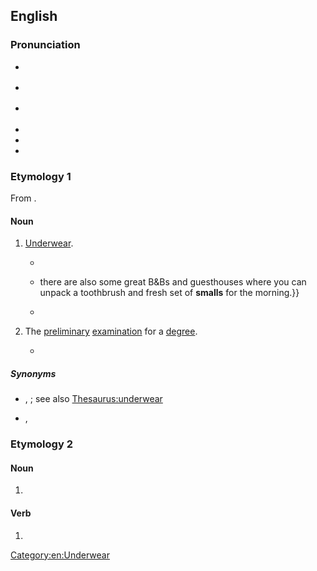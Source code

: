 {{also|smälls}}
==English==

===Pronunciation===
* {{a|UK}} {{IPA|/smɔːlz/|lang=en}}
* {{a|US}} {{IPA|/smɔlz/|lang=en}}
* {{a|cot-caught}} {{IPA|/smɑlz/|lang=en}}
* {{audio|en-au-smalls.ogg|Audio (AU)|lang=en}}
* {{rfap|lang=en|inline=yes}}
* {{rhymes|ɔːlz|lang=en}}

===Etymology 1===
From {{m|en|small}}.

====Noun====
{{en-plural noun}}

# {{lb|en|UK|Australia|informal}} [[underwear|Underwear]].
#: {{ux|en|He's in the garden hanging his '''smalls''' on the washing line.}}
#: {{ux|en|The '''smalls''' he was wearing were tight.}}
#* {{quote-book|lang=en|year=1917|authorlink=Henry Handel Richardson|first=Henry Handel|last=Richardson|title=[[w:The Fortunes of Richard Mahony|Australia Felix]]|year_published=2007|publisher=Echo Library|pageurl=http://books.google.com.au/books?id=5pF17ZBLFWEC&pg=PA31&lpg=PA31&dq=%22smalls%22+australia+-intitle:%22%22+-inauthor:%22%22&source=bl&ots=nCsPbylGxM&sig=BZ3nbBN1cr93KzYLK2bYJopmr70&hl=en&sa=X&ei=Yv5SUOOGBNOciQfHhYH4AQ&redir_esc=y#v=onepage&q=%22smalls%22%20australia%20-intitle%3A%22%22%20-inauthor%3A%22%22&f=false|page=31|passage=Unkempt, bearded to the eyes, there he stood clutching his shapeless old cabbage-tree, in mud-stained jumper and threadbare '''smalls'''—the very spit of the unsuccessful digger.}}
#* {{quote-book|lang=en|year=2008|first=Donna|last=Wheeler|title=Melbourne & Victoria City Guide|publisher=Lonely Planet|pageurl=http://books.google.com.au/books?id=6cPhKmejxVEC&pg=PA198&lpg=PA198&dq=%22smalls%22+australia+-intitle:%22%22+-inauthor:%22%22&source=bl&ots=LVvfOTVKo_&sig=cveZD3kjzXxgZ3d5CPBq5RFA2f8&hl=en&sa=X&ei=Yv5SUOOGBNOciQfHhYH4AQ&redir_esc=y#v=onepage&q=%22smalls%22%20australia%20-intitle%3A%22%22%20-inauthor%3A%22%22&f=false|page=198|passage={{...}}there are also some great B&Bs and guesthouses where you can unpack a toothbrush and fresh set of '''smalls''' for the morning.}}
#* {{quote-book|lang=en|year=2008|first=Shauna|last=Reid|title=The Amazing Adventures of Dietgirl|pageurl=http://books.google.com.au/books?id=Tx5MC2MKTZ0C&pg=PA7&lpg=PA7&dq=%22smalls%22+australia+-intitle:%22%22+-inauthor:%22%22&source=bl&ots=EKpgXC2cE6&sig=LW2U5Yim2w6lwqGouMeLxZCjfb8&hl=en&sa=X&ei=Yv5SUOOGBNOciQfHhYH4AQ&redir_esc=y#v=onepage&q=%22smalls%22%20australia%20-intitle%3A%22%22%20-inauthor%3A%22%22&f=false|page=7|passage=They billowed in the sticky summer breeze, curved and enormous like the sails of the Sydney Opera House.<br />Just when did my '''smalls''' become so impossibly large?}}
# {{lb|en|Oxford University slang|dated}} The [[preliminary]] [[examination]] for a [[degree]].
#* {{quote-book|lang=en|year=1863|first=Charles|last=Reade|authorlink=Charles Reade|title={{w|Hard Cash (novel)|Hard Cash}}|passage=You see, Miss Dodd, an university examination consists of several items: neglect but one, and Crichton himself would be ploughed; because brilliancy in your other papers is not allowed to count; that is how the most distinguished man of our day got ploughed for '''Smalls'''.}}

=====Synonyms=====
* {{sense|underwear}} {{l|en|undies}}, {{l|en|unmentionables}}; see also [[Thesaurus:underwear]]
* {{sense|preliminary examination}} {{l|en|little go}}, {{l|en|responsions}}

===Etymology 2===

====Noun====
{{head|en|noun form}}

# {{plural of|small|lang=en}}

====Verb====
{{head|en|verb form}}

# {{en-third-person singular of|small}}

[[Category:en:Underwear]]